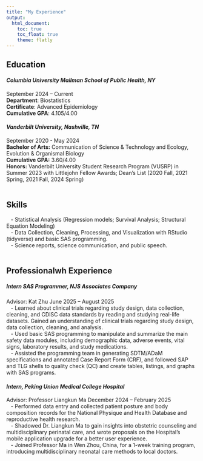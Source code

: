 ```yaml
---
title: "My Experience"
output: 
  html_document:
    toc: true
    toc_float: true
    theme: flatly
---
```


## Education
#### *Columbia University Mailman School of Public Health, NY*
September 2024 – Current\
**Department**: Biostatistics\
**Certificate**: Advanced Epidemiology\
**Cumulative GPA**: 4.105/4.00\

#### *Vanderbilt University, Nashville, TN*				                    	       
September 2020 - May 2024\
**Bachelor of Arts:** Communication of Science & Technology and Ecology, Evolution & Organismal Biology\
**Cumulative GPA:** 3.60/4.00\
**Honors:** Vanderbilt University Student Research Program (VUSRP) in Summer 2023 with Littlejohn Fellow Awards; Dean’s List (2020 Fall, 2021 Spring, 2021 Fall, 2024 Spring)\
<br>

## Skills
&nbsp;&nbsp;&nbsp;-	Statistical Analysis (Regression models; Survival Analysis; Structural Equation Modeling)\
&nbsp;&nbsp;&nbsp;-	Data Collection, Cleaning, Processing, and Visualization with RStudio (tidyverse) and basic SAS programming.\
&nbsp;&nbsp;&nbsp;-	Science reports, science communication, and public speech.\
<br>

## Professionalwh Experience
##### *Intern SAS Programmer, NJS Associates Company*
Advisor: Kat Zhu
June 2025 – August 2025\
&nbsp;&nbsp;&nbsp;-	Learned about clinical trials regarding study design, data collection, cleaning, and CDISC data standards by reading and studying real-life datasets. Gained an understanding of clinical trials regarding study design, data collection, cleaning, and analysis.\
&nbsp;&nbsp;&nbsp;-	Used basic SAS programming to manipulate and summarize the main safety data modules, including demographic data, adverse events, vital signs, laboratory results, and study medications.\
&nbsp;&nbsp;&nbsp;-	Assisted the programming team in generating SDTM/ADaM specifications and annotated Case Report Form (CRF), and followed SAP and TLG shells to quality check (QC) and create tables, listings, and graphs with SAS programs.\

#### *Intern, Peking Union Medical College Hospital*
Advisor: Professor Liangkun Ma
December 2024 – February 2025\
&nbsp;&nbsp;&nbsp;-	Performed data entry and collected patient posture and body composition records for the National Physique and Health Database and reproductive health research.\
&nbsp;&nbsp;&nbsp;-	Shadowed Dr. Liangkun Ma to gain insights into obstetric counseling and multidisciplinary perinatal care, and wrote proposals on the Hospital’s mobile application upgrade for a better user experience.\
&nbsp;&nbsp;&nbsp;-	Joined Professor Ma in Wen Zhou, China, for a 1-week training program, introducing multidisciplinary neonatal care methods to local doctors.

